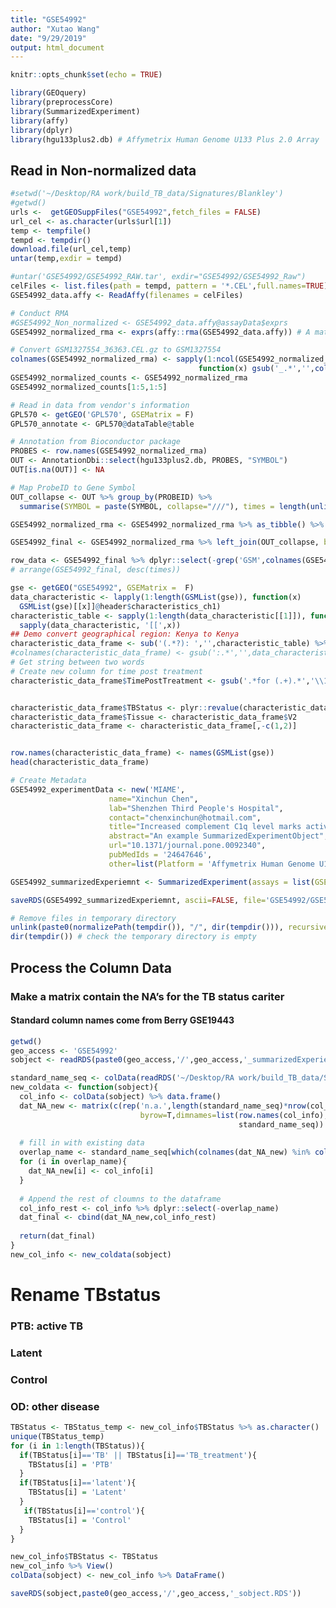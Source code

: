 ```yaml
---
title: "GSE54992"
author: "Xutao Wang"
date: "9/29/2019"
output: html_document
---
```


```r
knitr::opts_chunk$set(echo = TRUE)
```

```r
library(GEOquery)
library(preprocessCore)
library(SummarizedExperiment)
library(affy)
library(dplyr)
library(hgu133plus2.db) # Affymetrix Human Genome U133 Plus 2.0 Array
```

## Read in Non-normalized data
```r
#setwd('~/Desktop/RA work/build_TB_data/Signatures/Blankley')
#getwd()
urls <-  getGEOSuppFiles("GSE54992",fetch_files = FALSE)
url_cel <- as.character(urls$url[1])
temp <- tempfile()
tempd <- tempdir()
download.file(url_cel,temp)
untar(temp,exdir = tempd)

#untar('GSE54992/GSE54992_RAW.tar', exdir="GSE54992/GSE54992_Raw")
celFiles <- list.files(path = tempd, pattern = '*.CEL',full.names=TRUE);celFiles
GSE54992_data.affy <- ReadAffy(filenames = celFiles)

# Conduct RMA
#GSE54992_Non_normalized <- GSE54992_data.affy@assayData$exprs
GSE54992_normalized_rma <- exprs(affy::rma(GSE54992_data.affy)) # A matrix

# Convert GSM1327554_36363.CEL.gz to GSM1327554
colnames(GSE54992_normalized_rma) <- sapply(1:ncol(GSE54992_normalized_rma), 
                                          function(x) gsub('_.*','',colnames(GSE54992_normalized_rma)[x]))
GSE54992_normalized_counts <- GSE54992_normalized_rma
GSE54992_normalized_counts[1:5,1:5]
```

```r
# Read in data from vendor's information
GPL570 <- getGEO('GPL570', GSEMatrix = F)
GPL570_annotate <- GPL570@dataTable@table

# Annotation from Bioconductor package
PROBES <- row.names(GSE54992_normalized_rma) 
OUT <- AnnotationDbi::select(hgu133plus2.db, PROBES, "SYMBOL")
OUT[is.na(OUT)] <- NA

# Map ProbeID to Gene Symbol 
OUT_collapse <- OUT %>% group_by(PROBEID) %>%  
  summarise(SYMBOL = paste(SYMBOL, collapse="///"), times = length(unlist(strsplit(SYMBOL, "///")))) 

GSE54992_normalized_rma <- GSE54992_normalized_rma %>% as_tibble() %>% mutate(ID_REF=row.names(GSE54992_normalized_rma))

GSE54992_final <- GSE54992_normalized_rma %>% left_join(OUT_collapse, by=c('ID_REF'='PROBEID')) %>% left_join(GPL570_annotate, by = c('ID_REF'='ID')) 

row_data <- GSE54992_final %>% dplyr::select(-grep('GSM',colnames(GSE54992_final))) %>% DataFrame()
# arrange(GSE54992_final, desc(times))
```

```r
gse <- getGEO("GSE54992", GSEMatrix =  F)
data_characteristic <- lapply(1:length(GSMList(gse)), function(x)  
  GSMList(gse)[[x]]@header$characteristics_ch1)
characteristic_table <- sapply(1:length(data_characteristic[[1]]), function(x) 
  sapply(data_characteristic, '[[',x)) 
## Demo convert geographical region: Kenya to Kenya
characteristic_data_frame <- sub('(.*?): ','',characteristic_table) %>% DataFrame()
#colnames(characteristic_data_frame) <- gsub(':.*','',data_characteristic[[1]])
# Get string between two words
# Create new column for time post treatment
characteristic_data_frame$TimePostTreatment <- gsub('.*for (.+).*','\\1',characteristic_data_frame$V1)


characteristic_data_frame$TBStatus <- plyr::revalue(characteristic_data_frame$V1,c('tuberculosis'='TB','TB patient after anti-tuberculosis treatment for 3 months'='TB_treatment','TB patient after anti-tuberculosis treatment for 6 months'='TB_treatment','latent tuberculosis infection'='latent','healthy donor'='control'))
characteristic_data_frame$Tissue <- characteristic_data_frame$V2
characteristic_data_frame <- characteristic_data_frame[,-c(1,2)]


row.names(characteristic_data_frame) <- names(GSMList(gse))
head(characteristic_data_frame)
```

```r
# Create Metadata
GSE54992_experimentData <- new('MIAME',
                      name="Xinchun Chen",
                      lab="Shenzhen Third People's Hospital",
                      contact="chenxinchun@hotmail.com",
                      title="Increased complement C1q level marks active disease in human tuberculosis.",
                      abstract="An example SummarizedExperimentObject",
                      url="10.1371/journal.pone.0092340",
                      pubMedIds = '24647646',
                      other=list(Platform = 'Affymetrix Human Genome U133 Plus 2.0 Array: GPL570'))

GSE54992_summarizedExperiemnt <- SummarizedExperiment(assays = list(GSE54992_normalized_counts= as.matrix(GSE54992_normalized_counts)), colData = characteristic_data_frame, rowData = row_data, metadata = list(GSE54992_experimentData)); GSE54992_summarizedExperiemnt

```

```r
saveRDS(GSE54992_summarizedExperiemnt, ascii=FALSE, file='GSE54992/GSE54992_summarizedExperiemnt.RDS')

# Remove files in temporary directory
unlink(paste0(normalizePath(tempdir()), "/", dir(tempdir())), recursive = TRUE)
dir(tempdir()) # check the temporary directory is empty
```

## Process the Column Data 

### Make a matrix contain the NA's for the TB status cariter
#### Standard column names come from Berry GSE19443
```r
getwd()
geo_access <- 'GSE54992'
sobject <- readRDS(paste0(geo_access,'/',geo_access,'_summarizedExperiemnt.RDS'))
```

```r
standard_name_seq <- colData(readRDS('~/Desktop/RA work/build_TB_data/Signatures/Berry/GSE19443/GSE19443_summarizedExperiemnt.RDS')) %>% data.frame() %>% colnames
new_coldata <- function(sobject){
  col_info <- colData(sobject) %>% data.frame()
  dat_NA_new <- matrix(c(rep('n.a.',length(standard_name_seq)*nrow(col_info))),ncol=length(standard_name_seq),
                             byrow=T,dimnames=list(row.names(col_info),
                                                   standard_name_seq)) %>% data.frame()
  
  # fill in with existing data
  overlap_name <- standard_name_seq[which(colnames(dat_NA_new) %in% colnames(col_info))]
  for (i in overlap_name){
    dat_NA_new[i] <- col_info[i]
  }
  
  # Append the rest of cloumns to the dataframe
  col_info_rest <- col_info %>% dplyr::select(-overlap_name)
  dat_final <- cbind(dat_NA_new,col_info_rest)
  
  return(dat_final)
}
new_col_info <- new_coldata(sobject)

```

# Rename TBstatus
### PTB: active TB
### Latent
### Control
### OD: other disease
```r
TBStatus <- TBStatus_temp <- new_col_info$TBStatus %>% as.character()
unique(TBStatus_temp)
for (i in 1:length(TBStatus)){
  if(TBStatus[i]=='TB' || TBStatus[i]=='TB_treatment'){
    TBStatus[i] = 'PTB'
  }
  if(TBStatus[i]=='latent'){
    TBStatus[i] = 'Latent'
  }
   if(TBStatus[i]=='control'){
    TBStatus[i] = 'Control'
  }
}

new_col_info$TBStatus <- TBStatus
new_col_info %>% View()
colData(sobject) <- new_col_info %>% DataFrame()

saveRDS(sobject,paste0(geo_access,'/',geo_access,'_sobject.RDS'))

```
